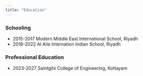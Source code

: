 ```yaml
---
title: "Education"
---
```


### Schooling
- 2015-2017 Modern Middle East International School, Riyadh
- 2018-2022 Al Alia Internation Indian School, Riyadh

### Professional Education
- 2023-2027 Saintgits College of Engineering, Kottayam